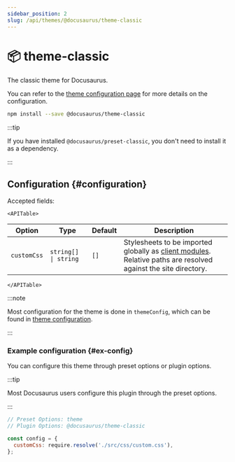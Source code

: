 ```yaml
---
sidebar_position: 2
slug: /api/themes/@docusaurus/theme-classic
---
```



# 📦 theme-classic

The classic theme for Docusaurus.

You can refer to the [theme configuration page](theme-configuration.mdx) for more details on the configuration.

```bash npm2yarn
npm install --save @docusaurus/theme-classic
```

:::tip

If you have installed `@docusaurus/preset-classic`, you don't need to install it as a dependency.

:::

## Configuration {#configuration}

Accepted fields:

```mdx-code-block
<APITable>
```

| Option | Type | Default | Description |
| --- | --- | --- | --- |
| `customCss` | <code>string[] \| string</code> | `[]` | Stylesheets to be imported globally as [client modules](../../advanced/client.mdx#client-modules). Relative paths are resolved against the site directory. |

```mdx-code-block
</APITable>
```

:::note

Most configuration for the theme is done in `themeConfig`, which can be found in [theme configuration](./theme-configuration.mdx).

:::

### Example configuration {#ex-config}

You can configure this theme through preset options or plugin options.

:::tip

Most Docusaurus users configure this plugin through the preset options.

:::

```js config-tabs
// Preset Options: theme
// Plugin Options: @docusaurus/theme-classic

const config = {
  customCss: require.resolve('./src/css/custom.css'),
};
```

